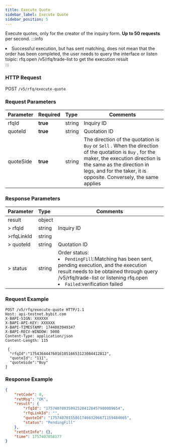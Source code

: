 ```yaml
---
title: Execute Quote
sidebar_label: Execute Quote
sidebar_position: 5
---
```

Execute quotes, only for the creator of the inquiry form. **Up to 50 requests** per second.
:::info
<li>Successful execution, but has sent matching, does not mean that the order has been completed, the user needs to query the interface or listen toipic: rfq.open /v5/rfq/trade-list to get the execution result</li>
:::

### HTTP Request
POST `/v5/rfq/execute-quote`

### Request Parameters
| Parameter | Required | Type | Comments|
|:----- |:-------|:-----|------ |
|rfqId |**true** |string |Inquiry ID|
|quoteId |**true** |string |Quotation ID|
|quoteSide |**true** |string |The direction of the quotation is `Buy` or `Sell` . When the direction of the quotation is `Buy` , for the maker, the execution direction is the same as the direction in legs, and for the taker, it is opposite. Conversely, the same applies|

### Response Parameters
| Parameter | Type | Comments|
|:----- |:-----|----- |
|result |object ||
|> rfqId |string |Inquiry ID |
|>rfqLinkId |string ||
|> quoteId |string |Quotation ID |
|> status |string |Order status: <li>`PendingFill`:Matching has been sent, pending execution, and the execution result needs to be obtained through query /v5/rfq/trade-list or listening rfq.open</li><li>`Failed`:verification failed</li> |

### Request Example

```http
POST /v5/rfq/execute-quote HTTP/1.1
Host: api-testnet.bybit.com
X-BAPI-SIGN: XXXXXX
X-BAPI-API-KEY: XXXXXX
X-BAPI-TIMESTAMP: 1744083949347
X-BAPI-RECV-WINDOW: 5000
Content-Type: application/json
Content-Length: 115

 {
  "rfqId":"1754364447601610516653123084412812",
  "quoteId": "111",
  "quoteSide":"Buy"
}

```

### Response Example

```json
{
    "retCode": 0,
    "retMsg": "OK",
    "result": {
        "rfqId": "175740700350925204128457980089654",
        "rfqLinkId": "",
        "quoteId": "1757407015586174663206671159484665",
        "status": "PendingFill"
    },
    "retExtInfo": {},
    "time": 1757407058177
}

```
